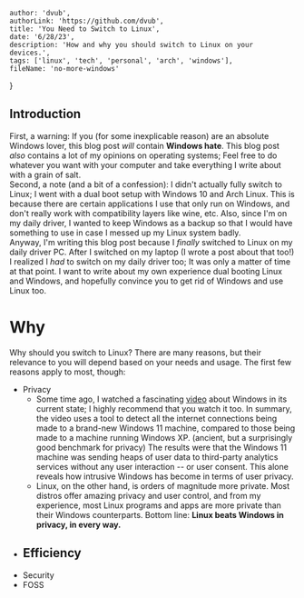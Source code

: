 
    author: 'dvub',
    authorLink: 'https://github.com/dvub',
    title: 'You Need to Switch to Linux',
    date: '6/28/23',
    description: 'How and why you should switch to Linux on your devices.',
    tags: ['linux', 'tech', 'personal', 'arch', 'windows'],
    fileName: 'no-more-windows'
}

## Introduction

First, a warning: If you (for some inexplicable reason) are an absolute Windows lover, this blog post *will* contain **Windows hate**. This blog post *also* contains a lot of my opinions on operating systems; Feel free to do whatever you want with your computer and take everything I write about with a grain of salt. 
<br/>
Second, a note (and a bit of a confession): I didn't actually fully switch to Linux; I went with a dual boot setup with Windows 10 and Arch Linux. This is because there are certain applications I use that only run on Windows, and don't really work with compatibility layers like wine, etc. Also, since I'm on my daily driver, I wanted to keep Windows as a backup so that I would have something to use in case I messed up my Linux system badly. 
<br/>
Anyway, I'm writing this blog post because I *finally* switched to Linux on my daily driver PC. After I switched on my laptop (I wrote a post about that too!) I realized I *had* to switch on my daily driver too; It was only a matter of time at that point. I want to write about my own experience dual booting Linux and Windows, and hopefully convince you to get rid of Windows and use Linux too. 

# Why

Why should you switch to Linux? There are many reasons, but their relevance to you will depend based on your needs and usage. The first few reasons apply to most, though:
- Privacy
	- Some time ago, I watched a fascinating [video](https://www.youtube.com/watch?v=IT4vDfA_4NI) about Windows in its current state; I highly recommend that you watch it too. In summary, the video uses a tool to detect all the internet connections being made to a brand-new Windows 11 machine, compared to those being made to a machine running Windows XP. (ancient, but a surprisingly good benchmark for privacy) The results were that the Windows 11 machine was sending heaps of user data to third-party analytics services without any user interaction -- or user consent. This alone reveals how intrusive Windows has become in terms of user privacy. 
	- Linux, on the other hand, is orders of magnitude more private. Most distros offer amazing privacy and user control, and from my experience, most Linux programs and apps are more private than their Windows counterparts.  Bottom line: **Linux beats Windows in privacy, in every way.** 
- Efficiency
	- 
- Security
- FOSS 




